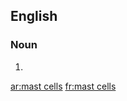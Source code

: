==English==

===Noun===
{{head|en|plural|head=[[mast]] [[cells]]}}

# {{plural of|mast cell|lang=en}}

[[ar:mast cells]]
[[fr:mast cells]]